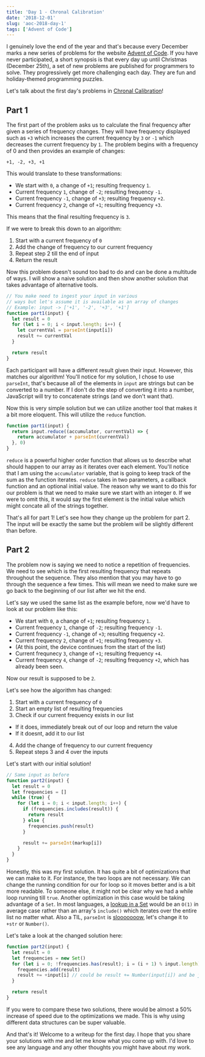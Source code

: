 ```yaml
---
title: 'Day 1 - Chronal Calibration'
date: '2018-12-01'
slug: 'aoc-2018-day-1'
tags: ['Advent of Code']
---
```


I genuinely love the end of the year and that's because every December marks a
new series of problems for the website [Advent of Code][1]. If you have never
participated, a short synopsis is that every day up until Christmas (December 25th),
a set of new problems are published for programmers to solve. They progressively
get more challenging each day. They are fun and holiday-themed programming puzzles.

Let's talk about the first day's problems in [Chronal Calibration][2]!

## Part 1

The first part of the problem asks us to calculate the final frequency after
given a series of frequency changes. They will have frequency displayed such as
`+3` which increases the current frequency by `3` or `-1` which decreases the
current frequency by `1`. The problem begins with a frequency of 0 and then
provides an example of changes:

```shell
+1, -2, +3, +1
```

This would translate to these transformations:

- We start with `0`, a change of `+1`; resulting frequency `1`.
- Current frequency `1`, change of `-2`; resulting frequency `-1`.
- Current frequency `-1`, change of `+3`; resulting frequency `+2`.
- Current frequency `2`, change of `+1`; resulting frequency `+3`.

This means that the final resulting frequency is `3`.

If we were to break this down to an algorithm:

1. Start with a current frequency of `0`
2. Add the change of frequency to our current frequency
3. Repeat step 2 till the end of input
4. Return the result

Now this problem doesn't sound too bad to do and can be done a multitude of ways.
I will show a naive solution and then show another solution that takes advantage
of alternative tools.

```js
// You make need to ingest your input in various
// ways but let's assume it is available as an array of changes
// Example: input -> ['+1', '-2', '+3', '+1']
function part1(input) {
  let result = 0
  for (let i = 0; i < input.length; i++) {
    let currentVal = parseInt(input[i])
    result += currentVal
  }

  return result
}
```

Each participant will have a different result given their input. However, this
matches our algorithm! You'll notice for my solution, I chose to use `parseInt`,
that's because all of the elements in `input` are strings but can be converted
to a number. If I don't do the step of converting it into a number, JavaScript
will try to concatenate strings (and we don't want that).

Now this is very simple solution but we can utilize another tool that makes it
a bit more eloquent. This will utilize the `reduce` function.

```js
function part1(input) {
  return input.reduce((accumulator, currentVal) => {
    return accumulator + parseInt(currentVal)
  }, 0)
}
```

`reduce` is a powerful higher order function that allows us to describe
what should happen to our array as it iterates over each element. You'll notice
that I am using the `accumulator` variable, that is going to keep track of
the sum as the function iterates. `reduce` takes in two parameters, a callback
function and an optional initial value. The reason why we want to do this
for our problem is that we need to make sure we start with an integer `0`. If
we were to omit this, it would say the first element is the initial value which
might concate all of the strings together.

That's all for part 1! Let's see how they change up the problem for part 2. The
input will be exactly the same but the problem will be slightly different than
before.

## Part 2

The problem now is saying we need to notice a repetition of frequencies. We need
to see which is the first resulting frequency that repeats throughout the sequence.
They also mention that you may have to go through the sequence a few times. This
will mean we need to make sure we go back to the beginning of our list after we
hit the end.

Let's say we used the same list as the example before, now we'd have to look at
our problem like this:

- We start with `0`, a change of `+1`; resulting frequency `1`.
- Current frequency `1`, change of `-2`; resulting frequency `-1`.
- Current frequency `-1`, change of `+3`; resulting frequency `+2`.
- Current frequency `2`, change of `+1`; resulting frequency `+3`.
- (At this point, the device continues from the start of the list)
- Current frequnecy `3`, change of `+1`; resulting frequency `+4`.
- Current frequency `4`, change of `-2`; resulting frequency `+2`,
  which has already been seen.

Now our result is supposed to be `2`.

Let's see how the algorithm has changed:

1. Start with a current frequency of `0`
2. Start an empty list of resulting frequencies
3. Check if our current frequency exists in our list

- If it does, immediately break out of our loop and return the value
- If it doesnt, add it to our list

4. Add the change of frequency to our current frequency
5. Repeat steps 3 and 4 over the inputs

Let's start with our initial solution!

```js
// Same input as before
function part2(input) {
  let result = 0
  let frequencies = []
  while (true) {
    for (let i = 0; i < input.length; i++) {
      if (frequencies.includes(result)) {
        return result
      } else {
        frequencies.push(result)
      }

      result += parseInt(markup[i])
    }
  }
}
```

Honestly, this was my first solution. It has quite a bit
of optimizations that we can make to it. For instance, the two loops
are not necessary. We can change the running condition for our for loop
so it moves better and is a bit more readable. To someone else, it might
not be clear why we had a while loop running till `true`. Another optimization
in this case would be taking advantage of a `Set`. In most languages, a [lookup
in a Set][4] would be an `O(1)` in average case rather than an array's `include()`
which iterates over the entire list no matter what. Also a TIL, `parseInt` is
[slooooooow][3], let's change it to `+str` or `Number()`.

Let's take a look at the changed solution here:

```js
function part2(input) {
  let result = 0
  let frequencies = new Set()
  for (let i = 0; !frequencies.has(result); i = (i + 1) % input.length) {
    frequencies.add(result)
    result += +input[i] // could be result += Number(input[i]) and be just as fast
  }

  return result
}
```

If you were to compare these two solutions, there would be almost a 50% increase
of speed due to the optimizations we made. This is why using different data
structures can be super valuable.

And that's it! Welcome to a writeup for the first day. I hope that you share your
solutions with me and let me know what you come up with. I'd love to see any
language and any other thoughts you might have about my work.

[1]: https://adventofcode.com/2018
[2]: https://adventofcode.com/2018/day/1
[3]: http://phrogz.net/js/string_to_number.html
[4]: http://bigocheatsheet.com/
